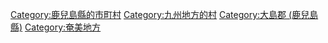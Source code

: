 {{Commonscat|Uken, Kagoshima}}
{{Catmore}}

{{DEFAULTSORT:Uken}}
[[Category:鹿兒島縣的市町村|Category:鹿兒島縣的市町村]]
[[Category:九州地方的村|Category:九州地方的村]]
[[Category:大島郡_(鹿兒島縣)|Category:大島郡 (鹿兒島縣)]]
[[Category:奄美地方|Category:奄美地方]]